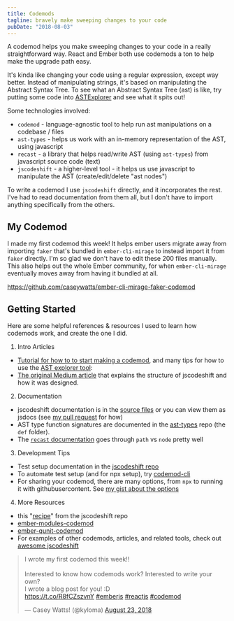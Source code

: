 ```yaml
---
title: Codemods
tagline: bravely make sweeping changes to your code
pubDate: "2018-08-03"
---
```


A codemod helps you make sweeping changes to your code in a really straightforward way. React and Ember both use codemods a ton to help make the upgrade path easy.

It's kinda like changing your code using a regular expression, except way better. Instead of manipulating strings, it's based on manipulating the Abstract Syntax Tree. To see what an Abstract Syntax Tree (ast) is like, try putting some code into [ASTExplorer](https://astexplorer.net/) and see what it spits out!

Some technologies involved:

- `codemod` - language-agnostic tool to help run ast manipulations on a codebase / files
- `ast-types` - helps us work with an in-memory representation of the AST, using javascript
- `recast` - a library that helps read/write AST (using `ast-types`) from javascript source code (text)
- `jscodeshift` - a higher-level tool - it helps us use javascript to manipulate the AST (create/edit/delete "ast nodes")

To write a codemod I use `jscodeshift` directly, and it incorporates the rest. I've had to read documentation from them all, but I don't have to import anything specifically from the others.

## My Codemod

I made my first codemod this week! It helps ember users migrate away from importing `faker` that's bundled in `ember-cli-mirage` to instead import it from `faker` directly. I'm so glad we don't have to edit these 200 files manually. This also helps out the whole Ember community, for when `ember-cli-mirage` eventually moves away from having it bundled at all.

https://github.com/caseywatts/ember-cli-mirage-faker-codemod

## Getting Started

Here are some helpful references & resources I used to learn how codemods work, and create the one I did.

1. Intro Articles

- [Tutorial for how to to start making a codemod](https://vramana.github.io/blog/2015/12/21/codemod-tutorial/), and many tips for how to use the [AST explorer tool](https://astexplorer.net/):
- [The original Medium article](https://medium.com/@cpojer/effective-javascript-codemods-5a6686bb46fb) that explains the structure of jscodeshift and how it was designed.

2. Documentation

- jscodeshift documentation is in the [source files](https://github.com/facebook/jscodeshift/tree/master/src) or you can view them as jsdocs (see [my pull request](https://github.com/facebook/jscodeshift/pull/272) for how)
- AST type function signatures are documented in the [ast-types](https://github.com/benjamn/ast-types) repo (the `def` folder).
- The [`recast` documentation](https://github.com/benjamn/recast) goes through `path` vs `node` pretty well

3. Development Tips

- Test setup documentation in the [jscodeshift repo](https://github.com/facebook/jscodeshift#unit-testing)
- To automate test setup (and for npx setup), try [codemod-cli](https://github.com/rwjblue/codemod-cli)
- For sharing your codemod, there are many options, from `npx` to running it with githubusercontent. See [my gist about the options](https://gist.github.com/caseywatts/b8fffb51180fe44cd3706407d61150a3)

4. More Resources

- this "[recipe](https://github.com/facebook/jscodeshift/blob/master/recipes/retain-first-comment.md)" from the jscodeshift repo
- [ember-modules-codemod](https://github.com/ember-cli/ember-modules-codemod)
- [ember-qunit-codemod](https://github.com/rwjblue/ember-qunit-codemod)
- For examples of other codemods, articles, and related tools, check out [awesome jscodeshift](https://github.com/sejoker/awesome-jscodeshift)

<blockquote class="twitter-tweet" data-lang="en">
  <p lang="en" dir="ltr">
    I wrote my first codemod this week!!
    <br />
    <br />
    Interested to know how codemods work? Interested to write your own?
    <br />I wrote a blog post for you! :D
    <br />
    <a href="https://t.co/R8fCZszvnY">https://t.co/R8fCZszvnY</a>
    <a href="https://twitter.com/hashtag/emberjs?src=hash&amp;ref_src=twsrc%5Etfw">#emberjs</a> <a href="https://twitter.com/hashtag/reactjs?src=hash&amp;ref_src=twsrc%5Etfw">#reactjs</a> <a href="https://twitter.com/hashtag/codemod?src=hash&amp;ref_src=twsrc%5Etfw">#codemod</a>
  </p>
  &mdash; Casey Watts! (@kyloma) <a href="https://twitter.com/kyloma/status/1032682031988264960?ref_src=twsrc%5Etfw">August 23, 2018</a>
</blockquote>
<script async src="https://platform.twitter.com/widgets.js" charset="utf-8"></script>
